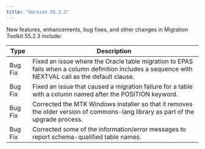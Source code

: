 ```yaml
---
title: "Version 55.2.3"
---
```


New features, enhancements, bug fixes, and other changes in Migration Toolkit 55.2.3 include:

| Type         | Description |
| ------------ |------------ |
| Bug Fix      | Fixed an issue where the Oracle table migration to EPAS fails when a column definition includes a sequence with NEXTVAL call as the default clause.   |
| Bug Fix      | Fixed an issue that caused a migration failure for a table with a column named after the POSITION keyword. |
| Bug Fix      | Corrected the MTK Windows installer so that it removes the older version of commons-lang library as part of the upgrade process.  |
| Bug Fix      | Corrected some of the information/error messages to report schema-qualified table names. |



